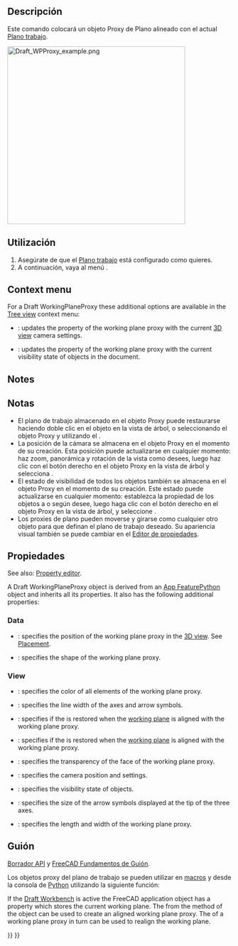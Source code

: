 <languages/>

<div class="mw-translate-fuzzy">
{{Docnav/es
|[[Draft_AutoGroup/es|AutoGrupo]]
|[[Draft_AddConstruction/es|Añadir a grupo de construcción]]
|[[Draft_Workbench/es|Borrador]]
|IconL=Draft_AutoGroup.svg
|IconR=Draft_AddConstruction.svg
|IconC=Workbench_Draft.svg
}}
</div>

<div class="mw-translate-fuzzy">
{{GuiCommand/es
|Name=Draft WorkingPlaneProxy
|Name/es=Borrador PlanoTrabajoProxy
|MenuLocation=Borrador → Utilidades → Crear proxy del plano trabajo
|Workbenches=[[Draft_Workbench/es|Borrador]], [[Arch_Workbench/es|Arquitectura]]
|SeeAlso=[[Draft_SelectPlane/es|Borrador SeleccionarPlano]]
}}
</div>

<span id="Description"></span>
==Descripción== 

<div class="mw-translate-fuzzy">
Este comando colocará un objeto Proxy de Plano alineado con el actual [[Draft_SelectPlane/es|Plano trabajo]].
</div>

[[Image:Draft WPProxy example.png|400px]]
{{Caption|Tres proxies de planos de trabajo que muestran diferentes orientaciones y rellenos}}

<span id="Usage"></span>
==Utilización== 

<div class="mw-translate-fuzzy">
# Asegúrate de que el [[Draft SelectPlane/es|Plano trabajo]] está configurado como quieres.
# A continuación, vaya al menú {{MenuCommand|Borrador → Utilidades → [[Image:Draft_WorkingPlaneProxy.svg|16px]] Crear proxy de plano trabajo}}.
</div>

== Context menu ==

For a Draft WorkingPlaneProxy these additional options are available in the [[Tree_view|Tree view]] context menu:

* {{MenuCommand|[[Image:Draft_SelectPlane.svg|16px]] Write camera position}}: updates the {{PropertyView|View Data}} property of the working plane proxy with the current [[3D_view|3D view]] camera settings.
* {{MenuCommand|[[Image:Draft_SelectPlane.svg|16px]] Write objects state}}: updates the {{PropertyView|Visibility Map}} property of the working plane proxy with the current visibility state of objects in the document.

==Notes==

<div class="mw-translate-fuzzy">
==Notas==
* El plano de trabajo almacenado en el objeto Proxy puede restaurarse haciendo doble clic en el objeto en la vista de árbol, o seleccionando el objeto Proxy y utilizando el {{Button|[[Image:Draft SelectPlane.svg|16px]] [[Draft_SelectPlane/es|Borrador SeleccionarPlano]].}}.
* La posición de la cámara se almacena en el objeto Proxy en el momento de su creación. Esta posición puede actualizarse en cualquier momento: haz zoom, panorámica y rotación de la vista como desees, luego haz clic con el botón derecho en el objeto Proxy en la vista de árbol y selecciona {{Button|[[Image:Draft SelectPlane.svg|16px]]. Escribir posición de la cámara}}.
* El estado de visibilidad de todos los objetos también se almacena en el objeto Proxy en el momento de su creación. Este estado puede actualizarse en cualquier momento: establezca la propiedad {{PropertyView|Visibility}} de los objetos a {{TRUE}} o {{FALSE}} según desee, luego haga clic con el botón derecho en el objeto Proxy en la vista de árbol, y seleccione {{Button|[[Image:Draft SelectPlane.svg|16px]] Escribir estado de los objetos}}.
* Los proxies de plano pueden moverse y girarse como cualquier otro objeto para que definan el plano de trabajo deseado. Su apariencia visual también se puede cambiar en el [[Property_editor/es|Editor de propiedades]].
</div>

<span id="Properties"></span>
==Propiedades==

See also: [[Property_editor|Property editor]].

A Draft WorkingPlaneProxy object is derived from an [[App_FeaturePython|App FeaturePython]] object and inherits all its properties. It also has the following additional properties:

=== Data ===

{{TitleProperty|Base}}

* {{PropertyData|Placement|Placement}}: specifies the position of the working plane proxy in the [[3D_view|3D view]]. See [[Placement|Placement]].
* {{PropertyData|Shape|Shape|Hidden}}: specifies the shape of the working plane proxy.

=== View ===

{{TitleProperty|Base}}

* {{PropertyView|Line Color|Color}}: specifies the color of all elements of the working plane proxy.
* {{PropertyView|Line Width|Float}}: specifies the line width of the axes and arrow symbols.
* {{PropertyView|Restore State|Bool}}: specifies if the {{PropertyView|Visibility Map}} is restored when the [[Draft_SelectPlane|working plane]] is aligned with the working plane proxy.
* {{PropertyView|Restore View|Bool}}: specifies if the {{PropertyView|View Data}} is restored when the [[Draft_SelectPlane|working plane]] is aligned with the working plane proxy.
* {{PropertyView|Transparency|Percent}}: specifies the transparency of the face of the working plane proxy.
* {{PropertyView|View Data|FloatList}}: specifies the camera position and settings.
* {{PropertyView|Visibility Map|Map|Hidden}}: specifies the visibility state of objects.

{{TitleProperty|Draft}}

* {{PropertyView|Arrow Size|Length}}: specifies the size of the arrow symbols displayed at the tip of the three axes.
* {{PropertyView|Display Size|Length}}: specifies the length and width of the working plane proxy.

<span id="Scripting"></span>
==Guión==

<div class="mw-translate-fuzzy">
{{Emphasis|Ver también:}} [[Draft_API/es|Borrador API]] y [[FreeCAD_Scripting_Basics/es|FreeCAD Fundamentos de Guión]].
</div>

<div class="mw-translate-fuzzy">
Los objetos proxy del plano de trabajo se pueden utilizar en [[Macros/es|macros]] y desde la consola de [[Python/es|Python]] utilizando la siguiente función:
</div>

If the [[Draft_Workbench|Draft Workbench]] is active the FreeCAD application object has a {{incode|DraftWorkingPlane}} property which stores the current working plane. The {{Incode|Placement}} from the {{Incode|getPlacement}} method of the {{incode|DraftWorkingPlane}} object can be used to create an aligned working plane proxy. The {{Incode|Placement}} of a working plane proxy in turn can be used to realign the working plane.

{{Code|code=
# This code only works if the Draft Workbench is active!

import FreeCAD as App
import FreeCADGui as Gui
import Draft

doc = App.newDocument()

workplane = App.DraftWorkingPlane
place = workplane.getPlacement()

proxy = Draft.make_workingplaneproxy(place)
proxy.ViewObject.DisplaySize = 3000
proxy.ViewObject.ArrowSize = 200

axis2 = App.Vector(1, 1, 1)
point2 = App.Vector(3000, 0, 0)
place2 = App.Placement(point2, App.Rotation(axis2, 90))

proxy2 = Draft.make_workingplaneproxy(place2)
proxy2.ViewObject.DisplaySize = 3000
proxy2.ViewObject.ArrowSize = 200

workplane.setFromPlacement(proxy2.Placement, rebase=True)
Gui.Snapper.setGrid()

doc.recompute()
}}


<div class="mw-translate-fuzzy">
{{Docnav/es
|[[Draft_AutoGroup/es|AutoGrupo]]
|[[Draft_AddConstruction/es|Añadir a grupo de construcción]]
|[[Draft_Workbench/es|Borrador]]
|IconL=Draft_AutoGroup.svg
|IconR=Draft_AddConstruction.svg
|IconC=Workbench_Draft.svg
}}
</div>

{{Draft Tools navi{{#translation:}}}}
{{Userdocnavi{{#translation:}}}}